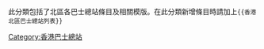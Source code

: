 此分類包括了北區各巴士總站條目及相關模版。在此分類新增條目時請加上<code><nowiki>{{香港北區巴士總站列表}}</nowiki></code>
[[Category:香港巴士總站|Category:香港巴士總站]]